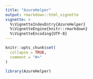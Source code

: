 ```yaml
---
title: "AzureHelper"
output: rmarkdown::html_vignette
vignette: >
  %\VignetteIndexEntry{AzureHelper}
  %\VignetteEngine{knitr::rmarkdown}
  %\VignetteEncoding{UTF-8}
---
```


```r
knitr::opts_chunk$set(
  collapse = TRUE,
  comment = "#>"
)
```

```r
library(AzureHelper)
```
